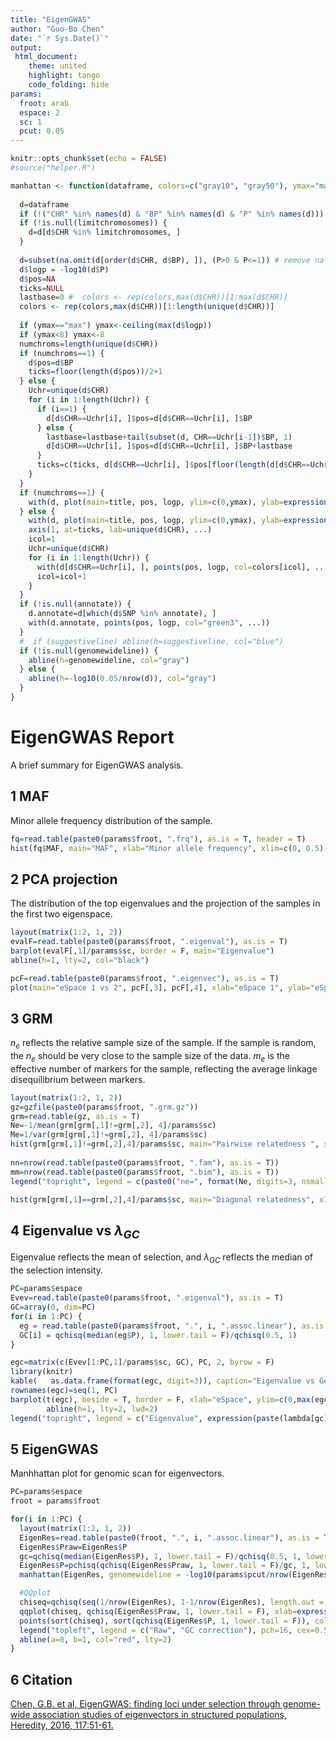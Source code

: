 ```yaml
---
title: "EigenGWAS"
author: "Guo-Bo Chen"
date: "`r Sys.Date()`"
output:
 html_document:
    theme: united
    highlight: tango
    code_folding: hide
params:
  froot: arab
  espace: 2
  sc: 1
  pcut: 0.05
---
```


```r
knitr::opts_chunk$set(echo = FALSE)
#source("helper.R")
```

```r
manhattan <- function(dataframe, colors=c("gray10", "gray50"), ymax="max", limitchromosomes=NULL, suggestiveline=-log10(1e-5), genomewideline=NULL, title="", annotate=NULL, ...) {
  
  d=dataframe
  if (!("CHR" %in% names(d) & "BP" %in% names(d) & "P" %in% names(d))) stop("Make sure your data frame contains columns CHR, BP, and P")
  if (!is.null(limitchromosomes)) {
    d=d[d$CHR %in% limitchromosomes, ]
  }
  
  d=subset(na.omit(d[order(d$CHR, d$BP), ]), (P>0 & P<=1)) # remove na's, sort, and keep only 0<P<=1
  d$logp = -log10(d$P)
  d$pos=NA
  ticks=NULL
  lastbase=0 #  colors <- rep(colors,max(d$CHR))[1:max(d$CHR)]
  colors <- rep(colors,max(d$CHR))[1:length(unique(d$CHR))]
  
  if (ymax=="max") ymax<-ceiling(max(d$logp))
  if (ymax<8) ymax<-8
  numchroms=length(unique(d$CHR))
  if (numchroms==1) {
    d$pos=d$BP
    ticks=floor(length(d$pos))/2+1
  } else {
    Uchr=unique(d$CHR)
    for (i in 1:length(Uchr)) {
      if (i==1) {
        d[d$CHR==Uchr[i], ]$pos=d[d$CHR==Uchr[i], ]$BP
      } else {
        lastbase=lastbase+tail(subset(d, CHR==Uchr[i-1])$BP, 1)
        d[d$CHR==Uchr[i], ]$pos=d[d$CHR==Uchr[i], ]$BP+lastbase
      }
      ticks=c(ticks, d[d$CHR==Uchr[i], ]$pos[floor(length(d[d$CHR==Uchr[i], ]$pos)/2)+1])
    }
  }
  if (numchroms==1) {
    with(d, plot(main=title, pos, logp, ylim=c(0,ymax), ylab=expression(-log[10](italic(p))), xlab=paste("Chromosome",unique(d$CHR),"position"), ...))
  } else {
    with(d, plot(main=title, pos, logp, ylim=c(0,ymax), ylab=expression(-log[10](italic(p))), xlab="Chromosome", xaxt="n", type="n", ...))
    axis(1, at=ticks, lab=unique(d$CHR), ...)
    icol=1
    Uchr=unique(d$CHR)
    for (i in 1:length(Uchr)) {
      with(d[d$CHR==Uchr[i], ], points(pos, logp, col=colors[icol], ...))
      icol=icol+1
    }
  }
  if (!is.null(annotate)) {
    d.annotate=d[which(d$SNP %in% annotate), ]
    with(d.annotate, points(pos, logp, col="green3", ...))
  }
  #  if (suggestiveline) abline(h=suggestiveline, col="blue")
  if (!is.null(genomewideline)) {
    abline(h=genomewideline, col="gray")
  } else {
    abline(h=-log10(0.05/nrow(d)), col="gray")    
  }
}
```


# EigenGWAS Report {.tabset .tabset-fade .tabset-pills}
A brief summary for EigenGWAS analysis.

## 1 MAF
Minor allele frequency distribution of the sample.
```r
fq=read.table(paste0(params$froot, ".frq"), as.is = T, header = T)
hist(fq$MAF, main="MAF", xlab="Minor allele frequency", xlim=c(0, 0.5), breaks = 50)
```

## 2 PCA projection
The distribution of the top eigenvalues and the projection of the samples in the first two eigenspace.
```r
layout(matrix(1:2, 1, 2))
evalF=read.table(paste0(params$froot, ".eigenval"), as.is = T)
barplot(evalF[,1]/params$sc, border = F, main="Eigenvalue")
abline(h=1, lty=2, col="black")

pcF=read.table(paste0(params$froot, ".eigenvec"), as.is = T)
plot(main="eSpace 1 vs 2", pcF[,3], pcF[,4], xlab="eSpace 1", ylab="eSpace 2", bty='n', pch=16, cex=0.5, col=ifelse(pcF[,3]<0, "red", "blue"))
```

## 3 GRM
$n_e$ reflects the relative sample size of the sample. If the sample is random, the $n_e$ should be very close to the sample size of the data. $m_e$ is the effective number of markers for the sample, reflecting the average linkage disequilibrium between markers.
```r
layout(matrix(1:2, 1, 2))
gz=gzfile(paste0(params$froot, ".grm.gz"))
grm=read.table(gz, as.is = T)
Ne=-1/mean(grm[grm[,1]!=grm[,2], 4]/params$sc)
Me=1/var(grm[grm[,1]!=grm[,2], 4]/params$sc)
hist(grm[grm[,1]!=grm[,2],4]/params$sc, main="Pairwise relatedness ", xlab="Relatedness score", breaks = 50)
        
nn=nrow(read.table(paste0(params$froot, ".fam"), as.is = T))
mm=nrow(read.table(paste0(params$froot, ".bim"), as.is = T))
legend("topright", legend = c(paste0("ne=", format(Ne, digits=3, nsmall=2), ' [',nn, ']'), paste0("me=", format(Me, digits=3, nsmall=2), ' [',mm,']')), bty='n')

hist(grm[grm[,1]==grm[,2],4]/params$sc, main="Diagonal relatedness", xlab="Relatedness score", breaks = 15)
```

## 4 Eigenvalue vs $\lambda_{GC}$
Eigenvalue reflects the mean of selection, and $\lambda_{GC}$ reflects the median of the selection intensity.
```r
PC=params$espace
Evev=read.table(paste0(params$froot, ".eigenval"), as.is = T)
GC=array(0, dim=PC)
for(i in 1:PC) {
  eg = read.table(paste0(params$froot, ".", i, ".assoc.linear"), as.is = T, header = T)
  GC[i] = qchisq(median(eg$P), 1, lower.tail = F)/qchisq(0.5, 1)
}

egc=matrix(c(Evev[1:PC,1]/params$sc, GC), PC, 2, byrow = F)
library(knitr)
kable(   as.data.frame(format(egc, digit=3)), caption="Eigenvalue vs Genomic inflation factor", col.names = c("Eigenvalue", expression(paste(lambda[GC]))))
rownames(egc)=seq(1, PC)
barplot(t(egc), beside = T, border = F, xlab="eSpace", ylim=c(0,max(egc)+2))
        abline(h=1, lty=2, lwd=2)
legend("topright", legend = c("Eigenvalue", expression(paste(lambda[gc]))), pch=15, col=c("black", "grey"), bty='n')

```

## 5 EigenGWAS
Manhhattan plot for genomic scan for eigenvectors.
```r
PC=params$espace
froot = params$froot

for(i in 1:PC) {
  layout(matrix(1:2, 1, 2))
  EigenRes=read.table(paste0(froot, ".", i, ".assoc.linear"), as.is = T, header = T)
  EigenRes$Praw=EigenRes$P
  gc=qchisq(median(EigenRes$P), 1, lower.tail = F)/qchisq(0.5, 1, lower.tail = F)
  EigenRes$P=pchisq(qchisq(EigenRes$Praw, 1, lower.tail = F)/gc, 1, lower.tail = F)
  manhattan(EigenRes, genomewideline = -log10(params$pcut/nrow(EigenRes)), title=paste("eSpace ", i), pch=16, cex=0.3, bty='n')

  #QQplot
  chiseq=qchisq(seq(1/nrow(EigenRes), 1-1/nrow(EigenRes), length.out = nrow(EigenRes)), 1)
  qqplot(chiseq, qchisq(EigenRes$Praw, 1, lower.tail = F), xlab=expression(paste("Theoretical ", chi[1]^2)), ylab=expression(paste("Observed ", chi[1]^2)), bty="n", col="grey", pch=16, cex=0.5)
  points(sort(chiseq), sort(qchisq(EigenRes$P, 1, lower.tail = F)), col="black", pch=16, cex=0.5)
  legend("topleft", legend = c("Raw", "GC correction"), pch=16, cex=0.5, col=c("grey", "black"), bty='n')
  abline(a=0, b=1, col="red", lty=2)
}

```

## 6 Citation
[Chen, G.B. et al, EigenGWAS: finding loci under selection through genome-wide association studies of eigenvectors in structured populations, Heredity, 2016, 117:51-61.](https://www.nature.com/articles/hdy201625)
